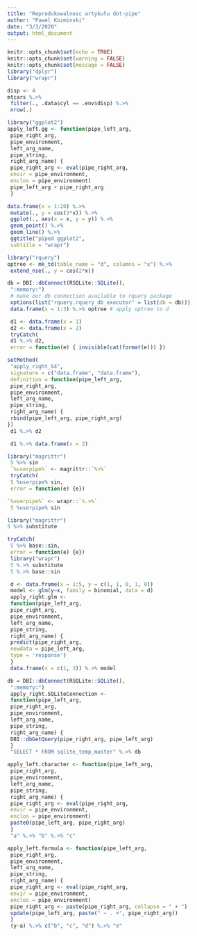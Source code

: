 ```yaml
---
title: "Reprodukowalnosc artykułu dot-pipe"
author: "Pawel Kozminski"
date: "3/3/2020"
output: html_document
---
```


```r
knitr::opts_chunk$set(echo = TRUE)
knitr::opts_chunk$set(warning = FALSE)
knitr::opts_chunk$set(message = FALSE)
library("dplyr")
library("wrapr")
```


```r
disp <- 4
mtcars %.>%
 filter(., .data$cyl == .env$disp) %.>%
 nrow(.)
```
```r
library("ggplot2")
apply_left.gg <- function(pipe_left_arg,
 pipe_right_arg,
 pipe_environment,
 left_arg_name,
 pipe_string,
 right_arg_name) {
 pipe_right_arg <- eval(pipe_right_arg,
 envir = pipe_environment,
 enclos = pipe_environment)
 pipe_left_arg + pipe_right_arg
 }
```
```r
data.frame(x = 1:20) %.>%
 mutate(., y = cos(3*x)) %.>%
 ggplot(., aes(x = x, y = y)) %.>%
 geom_point() %.>%
 geom_line() %.>%
 ggtitle("piped ggplot2",
 subtitle = "wrapr")
```
```r
library("rquery")
optree <- mk_td(table_name = "d", columns = "x") %.>%
 extend_nse(., y = cos(2*x))
```
```r
db = DBI::dbConnect(RSQLite::SQLite(),
 ":memory:")
 # make our db connection available to rquery package
 options(list("rquery.rquery_db_executor" = list(db = db)))
 data.frame(x = 1:3) %.>% optree # apply optree to d
```
```r
 d1 <- data.frame(x = 1)
 d2 <- data.frame(x = 2)
 tryCatch(
 d1 %.>% d2,
 error = function(e) { invisible(cat(format(e))) })
```
```r
setMethod(
 "apply_right_S4",
 signature = c("data.frame", "data.frame"),
 definition = function(pipe_left_arg,
 pipe_right_arg,
 pipe_environment,
 left_arg_name,
 pipe_string,
 right_arg_name) {
 rbind(pipe_left_arg, pipe_right_arg)
})
 d1 %.>% d2
```

```r
 d1 %.>% data.frame(x = 2)
```
```r
library("magrittr")
 5 %>% sin
 `%userpipe%` <- magrittr::`%>%`
 tryCatch(
 5 %userpipe% sin,
 error = function(e) {e})
```
```r
`%userpipe%` <- wrapr::`%.>%`
 5 %userpipe% sin
```
```r
library("magrittr")
5 %>% substitute
```
```r
tryCatch(
 5 %>% base::sin,
 error = function(e) {e})
 library("wrapr")
 5 %.>% substitute
 5 %.>% base::sin
```
```r
 d <- data.frame(x = 1:5, y = c(1, 1, 0, 1, 0))
 model <- glm(y~x, family = binomial, data = d)
 apply_right.glm <-
 function(pipe_left_arg,
 pipe_right_arg,
 pipe_environment,
 left_arg_name,
 pipe_string,
 right_arg_name) {
 predict(pipe_right_arg,
 newdata = pipe_left_arg,
 type = 'response')
 }
 data.frame(x = c(1, 3)) %.>% model
```
```r
db = DBI::dbConnect(RSQLite::SQLite(),
 ":memory:")
 apply_right.SQLiteConnection <-
 function(pipe_left_arg,
 pipe_right_arg,
 pipe_environment,
 left_arg_name,
 pipe_string,
 right_arg_name) {
 DBI::dbGetQuery(pipe_right_arg, pipe_left_arg)
 }
 "SELECT * FROM sqlite_temp_master" %.>% db
```
```r
apply_left.character <- function(pipe_left_arg,
 pipe_right_arg,
 pipe_environment,
 left_arg_name,
 pipe_string,
 right_arg_name) {
 pipe_right_arg <- eval(pipe_right_arg,
 envir = pipe_environment,
 enclos = pipe_environment)
 paste0(pipe_left_arg, pipe_right_arg)
 }
 "a" %.>% "b" %.>% "c"
```
```r
apply_left.formula <- function(pipe_left_arg,
 pipe_right_arg,
 pipe_environment,
 left_arg_name,
 pipe_string,
 right_arg_name) {
 pipe_right_arg <- eval(pipe_right_arg,
 envir = pipe_environment,
 enclos = pipe_environment)
 pipe_right_arg <- paste(pipe_right_arg, collapse = " + ")
 update(pipe_left_arg, paste(" ~ . +", pipe_right_arg))
 }
 (y~a) %.>% c("b", "c", "d") %.>% "e"
```

